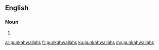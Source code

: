 ==English==

===Noun===
{{head|en|noun plural form}}

# {{plural of|punkahwallah|lang=en}}

[[ar:punkahwallahs]]
[[fr:punkahwallahs]]
[[ku:punkahwallahs]]
[[my:punkahwallahs]]